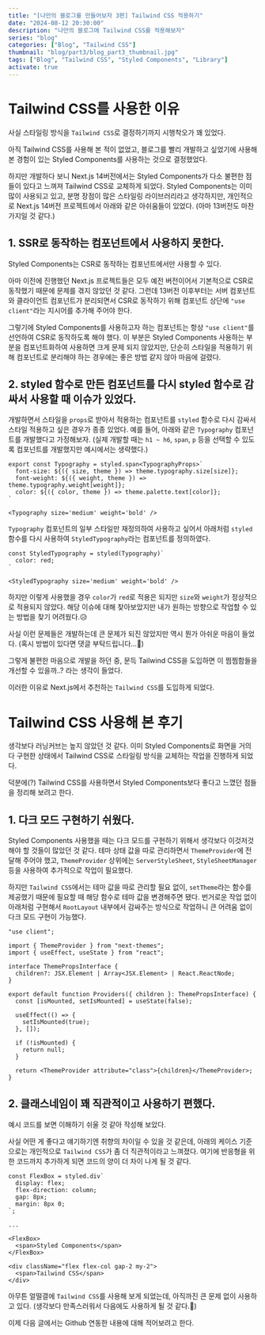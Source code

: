 ```yaml
---
title: "[나만의 블로그를 만들어보자 3편] Tailwind CSS 적용하기"
date: "2024-08-12 20:30:00"
description: "나만의 블로그에 Tailwind CSS를 적용해보자"
series: "blog"
categories: ["Blog", "Tailwind CSS"]
thumbnail: "blog/part3/blog_part3_thumbnail.jpg"
tags: ["Blog", "Tailwind CSS", "Styled Components", "Library"]
activate: true
---
```


# Tailwind CSS를 사용한 이유

사실 스타일링 방식을 `Tailwind CSS`로 결정하기까지 시행착오가 꽤 있었다.

아직 Tailwind CSS를 사용해 본 적이 없었고, 블로그를 빨리 개발하고 싶었기에 사용해 본 경험이 있는 Styled Components를 사용하는 것으로 결정했었다.

하지만 개발하다 보니 Next.js 14버전에서는 Styled Components가 다소 불편한 점들이 있다고 느껴져 Tailwind CSS로 교체하게 되었다. Styled Components는 이미 많이 사용되고 있고, 분명 장점이 많은 스타일링 라이브러리라고 생각하지만, 개인적으로 Next.js 14버전 프로젝트에서 아래와 같은 아쉬움들이 있었다. (아마 13버전도 마찬가지일 것 같다.)

## 1. SSR로 동작하는 컴포넌트에서 사용하지 못한다.

Styled Components는 CSR로 동작하는 컴포넌트에서만 사용할 수 있다.

아마 이전에 진행했던 Next.js 프로젝트들은 모두 예전 버전이어서 기본적으로 CSR로 동작했기 때문에 문제를 겪지 않았던 것 같다. 그런데 13버전 이후부터는 서버 컴포넌트와 클라이언트 컴포넌트가 분리되면서 CSR로 동작하기 위해 컴포넌트 상단에 `"use client"`라는 지시어를 추가해 주어야 한다.

<DescriptionBox
  icon="💡"
  title='"use client"란?'
  content="Next.js 13에서 도입된 지시어(directive)로, 해당 파일이 클라이언트 컴포넌트임을 지정하는 역할을 한다."
/>

그렇기에 Styled Components를 사용하고자 하는 컴포넌트는 항상 `"use client"`를 선언하여 CSR로 동작하도록 해야 했다.
이 부분은 Styled Components 사용하는 부분을 컴포넌트화하여 사용하면 크게 문제 되지 않았지만, 단순히 스타일을 적용하기 위해 컴포넌트로 분리해야 하는 경우에는 좋은 방법 같지 않아 마음에 걸렸다.

## 2. styled 함수로 만든 컴포넌트를 다시 styled 함수로 감싸서 사용할 때 이슈가 있었다.

개발하면서 스타일을 `props`로 받아서 적용하는 컴포넌트를 `styled` 함수로 다시 감싸서 스타일 적용하고 싶은 경우가 종종 있었다.
예를 들어, 아래와 같은 `Typography` 컴포넌트를 개발했다고 가정해보자. (실제 개발할 때는 `h1 ~ h6`, `span`, `p` 등을 선택할 수 있도록 컴포넌트를 개발했지만 예시에서는 생략했다.)

```typescript:컴포넌트_정의_예시
export const Typography = styled.span<TypographyProps>`
  font-size: ${({ size, theme }) => theme.typography.size[size]};
  font-weight: ${({ weight, theme }) => theme.typography.weight[weight]};
  color: ${({ color, theme }) => theme.palette.text[color]};
`
```

```typescript:컴포넌트_사용_예시
<Typography size='medium' weight='bold' />
```

`Typography` 컴포넌트의 일부 스타일만 재정의하여 사용하고 싶어서 아래처럼 `styled` 함수를 다시 사용하여 `StyledTypography`라는 컴포넌트를 정의하였다.

```typescript:컴포넌트_정의_예시
const StyledTypography = styled(Typography)`
  color: red;
`
```

```typescript:컴포넌트_사용_예시
<StyledTypography size='medium' weight='bold' />
```

하지만 이렇게 사용했을 경우 `color`가 `red`로 적용은 되지만 `size`와 `weight`가 정상적으로 적용되지 않았다. 해당 이슈에 대해 찾아보았지만 내가 원하는 방향으로 작업할 수 있는 방법을 찾기 어려웠다.😥

사실 이런 문제들은 개발하는데 큰 문제가 되진 않았지만 역시 뭔가 아쉬운 마음이 들었다. (혹시 방법이 있다면 댓글 부탁드립니다...🥹)

그렇게 불편한 마음으로 개발을 하던 중, 문득 Tailwind CSS을 도입하면 이 찜찜함들을 개선할 수 있을까..? 라는 생각이 들었다.

이러한 이유로 Next.js에서 추천하는 `Tailwind CSS`를 도입하게 되었다.

# Tailwind CSS 사용해 본 후기

생각보다 러닝커브는 높지 않았던 것 같다. 이미 Styled Components로 화면을 거의 다 구현한 상태에서 Tailwind CSS로 스타일링 방식을 교체하는 작업을 진행하게 되었다.

덕분에(?) Tailwind CSS를 사용하면서 Styled Components보다 좋다고 느꼈던 점들을 정리해 보려고 한다.

## 1. 다크 모드 구현하기 쉬웠다.

Styled Components 사용했을 때는 다크 모드를 구현하기 위해서 생각보다 이것저것 해야 할 것들이 많았던 것 같다.
테마 상태 값을 따로 관리하면서 `ThemeProvider`에 전달해 주어야 했고, `ThemeProvider` 상위에는 `ServerStyleSheet`, `StyleSheetManager` 등을 사용하여 추가적으로 작업이 필요했다.

하지만 `Tailwind CSS`에서는 테마 값을 따로 관리할 필요 없이, `setTheme`라는 함수를 제공했기 때문에 필요할 때 해당 함수로 테마 값을 변경해주면 됐다.
번거로운 작업 없이 아래처럼 구현해서 `RootLayout` 내부에서 감싸주는 방식으로 작업하니 큰 어려움 없이 다크 모드 구현이 가능했다.

```typescript:/src/app/layout.tsx
"use client";

import { ThemeProvider } from "next-themes";
import { useEffect, useState } from "react";

interface ThemePropsInterface {
  children?: JSX.Element | Array<JSX.Element> | React.ReactNode;
}

export default function Providers({ children }: ThemePropsInterface) {
  const [isMounted, setIsMounted] = useState(false);

  useEffect(() => {
    setIsMounted(true);
  }, []);

  if (!isMounted) {
    return null;
  }

  return <ThemeProvider attribute="class">{children}</ThemeProvider>;
}
```

## 2. 클래스네임이 꽤 직관적이고 사용하기 편했다.

예시 코드를 보면 이해하기 쉬울 것 같아 작성해 보았다.

사실 어떤 게 좋다고 얘기하기엔 취향의 차이일 수 있을 것 같은데, 아래의 케이스 기준으로는 개인적으로 `Tailwind CSS`가 좀 더 직관적이라고 느껴졌다. 여기에 반응형을 위한 코드까지 추가하게 되면 코드의 양이 더 차이 나게 될 것 같다.

```typescript:styled-components_예시
const FlexBox = styled.div`
  display: flex;
  flex-direction: column;
  gap: 8px;
  margin: 8px 0;
`;

...

<FlexBox>
  <span>Styled Components</span>
</FlexBox>
```

```typescript:tailwindcss_예시
<div className="flex flex-col gap-2 my-2">
  <span>Tailwind CSS</span>
</div>
```

아무튼 얼떨결에 `Tailwind CSS`를 사용해 보게 되었는데, 아직까진 큰 문제 없이 사용하고 있다. (생각보다 만족스러워서 다음에도 사용하게 될 것 같다.🙂)

이제 다음 글에서는 Github 연동한 내용에 대해 적어보려고 한다.
